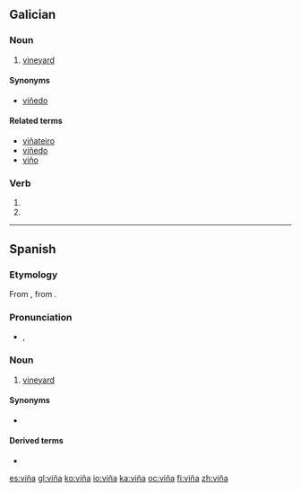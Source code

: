 {{DEFAULTSORT:vina}}
{{also|vina|Viña}}
==Galician==

===Noun===
{{gl-noun|f}}

# [[vineyard]]

====Synonyms====
* {{sense|vineyard}} [[viñedo]]

====Related terms====
* [[viñateiro]]
* [[viñedo]]
* [[viño]]

===Verb===
{{gl-verb-form}}

# {{conjugation of|[[vir#Galician|vir]]||1|s|imperf|ind}}
# {{conjugation of|[[vir#Galician|vir]]||3|s|imperf|ind}}

----

==Spanish==
{{wikipedia|lang=es}}
===Etymology===
From {{etyl|la|es}} {{term|vinea|vīnea|lang=la||vineyard, grapevine}}, from {{term|vinum|vīnum|lang=la|wine}}.

===Pronunciation===
* {{IPA|/ˈbi.ɲa/|lang=es}}, {{SAMPA|/"bi.Ja/|lang=es}}

===Noun===
{{es-noun|f}}

# [[vineyard]]

====Synonyms====
* {{l|es|viñedo|g=m}}

====Derived terms====
* {{l|es|viñador|g=m}}

[[es:viña]]
[[gl:viña]]
[[ko:viña]]
[[io:viña]]
[[ka:viña]]
[[oc:viña]]
[[fi:viña]]
[[zh:viña]]